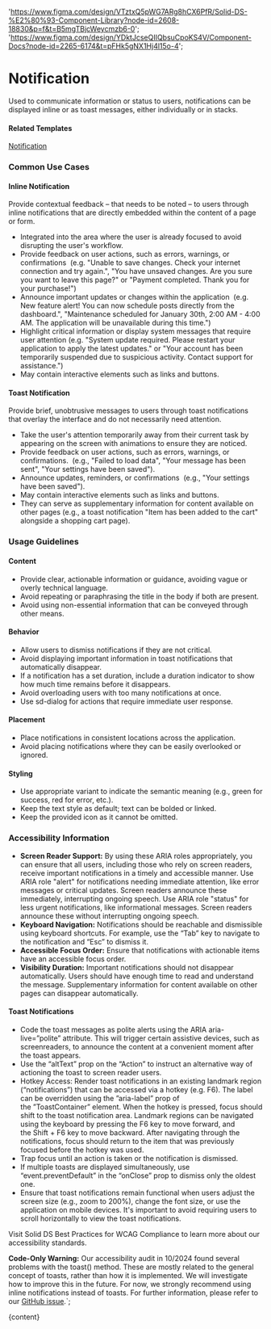 

  'https://www.figma.com/design/VTztxQ5pWG7ARg8hCX6PfR/Solid-DS-%E2%80%93-Component-Library?node-id=2608-18830&p=f&t=B5mgTBjcWeycmzb6-0';
  'https://www.figma.com/design/YDktJcseQIIQbsuCpoKS4V/Component-Docs?node-id=2265-6174&t=pFHk5gNX1Hj4l15o-4';

# Notification

Used to communicate information or status to users, notifications can be displayed inline or as toast messages, either individually or in stacks.

<DefaultStory />

<DocumentationLinks storybookLink="${storybookLink}" figmaLibrary="${figmaLibrary}" figmaDocs="${figmaDocs}" />

#### Related Templates

[Notification](/?path=/docs/templates-notification--docs)

### Common Use Cases

#### Inline Notification

Provide contextual feedback – that needs to be noted – to users through inline notifications that are directly embedded within the content of a page or form.

- Integrated into the area where the user is already focused to avoid disrupting the user's workflow.
- Provide feedback on user actions, such as errors, warnings, or confirmations  (e.g. "Unable to save changes. Check your internet connection and try again.", "You have unsaved changes. Are you sure you want to leave this page?" or "Payment completed. Thank you for your purchase!")
- Announce important updates or changes within the application  (e.g. New feature alert! You can now schedule posts directly from the dashboard.", "Maintenance scheduled for January 30th, 2:00 AM - 4:00 AM. The application will be unavailable during this time.")
- Highlight critical information or display system messages that require user attention (e.g. "System update required. Please restart your application to apply the latest updates." or "Your account has been temporarily suspended due to suspicious activity. Contact support for assistance.")
- May contain interactive elements such as links and buttons.

#### Toast Notification

Provide brief, unobtrusive messages to users through toast notifications that overlay the interface and do not necessarily need attention.

- Take the user's attention temporarily away from their current task by appearing on the screen with animations to ensure they are noticed.
- Provide feedback on user actions, such as errors, warnings, or confirmations.  (e.g., "Failed to load data", "Your message has been sent", "Your settings have been saved").
- Announce updates, reminders, or confirmations  (e.g., "Your settings have been saved").
- May contain interactive elements such as links and buttons.
- They can serve as supplementary information for content available on other pages (e.g., a toast notification "Item has been added to the cart" alongside a shopping cart page).

### Usage Guidelines

#### Content

- Provide clear, actionable information or guidance, avoiding vague or overly technical language.
- Avoid repeating or paraphrasing the title in the body if both are present.
- Avoid using non-essential information that can be conveyed through other means.

#### Behavior

- Allow users to dismiss notifications if they are not critical.
- Avoid displaying important information in toast notifications that automatically disappear.
- If a notification has a set duration, include a duration indicator to show how much time remains before it disappears.
- Avoid overloading users with too many notifications at once.
- Use sd-dialog for actions that require immediate user response.

#### Placement

- Place notifications in consistent locations across the application.
- Avoid placing notifications where they can be easily overlooked or ignored.

#### Styling

- Use appropriate variant to indicate the semantic meaning (e.g., green for success, red for error, etc.).
- Keep the text style as default; text can be bolded or linked.
- Keep the provided icon as it cannot be omitted.

### Accessibility Information

- **Screen Reader Support:** By using these ARIA roles appropriately, you can ensure that all users, including those who rely on screen readers, receive important notifications in a timely and accessible manner. Use ARIA role "alert" for notifications needing immediate attention, like error messages or critical updates. Screen readers announce these immediately, interrupting ongoing speech. Use ARIA role "status" for less urgent notifications, like informational messages. Screen readers announce these without interrupting ongoing speech.
- **Keyboard Navigation:** Notifications should be reachable and dismissible using keyboard shortcuts. For example, use the “Tab” key to navigate to the notification and “Esc” to dismiss it.
- **Accessible Focus Order:** Ensure that notifications with actionable items have an accessible focus order.
- **Visibility Duration:** Important notifications should not disappear automatically. Users should have enough time to read and understand the message. Supplementary information for content available on other pages can disappear automatically.

#### Toast Notifications

- Code the toast messages as polite alerts using the ARIA aria-live=”polite” attribute. This will trigger certain assistive devices, such as screenreaders, to announce the content at a convenient moment after the toast appears.
- Use the “altText” prop on the “Action” to instruct an alternative way of actioning the toast to screen reader users.
- Hotkey Access: Render toast notifications in an existing landmark region (“notifications”) that can be accessed via a hotkey (e.g. F6). The label can be overridden using the ”aria-label” prop of the ”ToastContainer” element. When the hotkey is pressed, focus should shift to the toast notification area. Landmark regions can be navigated using the keyboard by pressing the F6 key to move forward, and the Shift + F6 key to move backward. After navigating through the notifications, focus should return to the item that was previously focused before the hotkey was used.
- Trap focus until an action is taken or the notification is dismissed.
- If multiple toasts are displayed simultaneously, use “event.preventDefault” in the “onClose” prop to dismiss only the oldest one.
- Ensure that toast notifications remain functional when users adjust the screen size (e.g., zoom to 200%), change the font size, or use the application on mobile devices. It's important to avoid requiring users to scroll horizontally to view the toast notifications.

Visit <sd-link href="https://www.figma.com/design/YDktJcseQIIQbsuCpoKS4V/Component-Docs?node-id=10708-5011&t=Z1FxSGWkmXG5r5sw-4" target="_blank">Solid DS Best Practices for WCAG Compliance</sd-link> to learn more about our accessibility standards.

<sd-notification variant="warning" open>**Code-Only Warning:** Our accessibility audit in 10/2024 found several problems with the toast() method. These are mostly related to the general concept of toasts, rather than how it is implemented. We will investigate how to improve this in the future. For now, we strongly recommend using inline notifications instead of toasts. For further information, please refer to our [GitHub issue](https://github.com/solid-design-system/solid/issues/1482).</sd-notification>`;

<Meta title="Components/sd-notification/Overview" />

<OverviewFormatter story={NotificationStories.Default}>{content}</OverviewFormatter>
